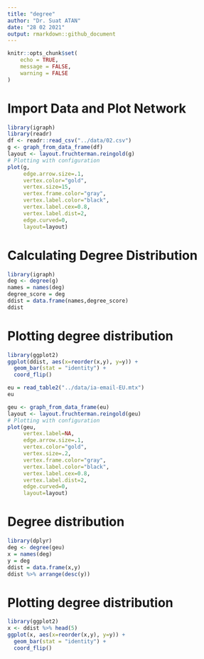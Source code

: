 ```yaml
---
title: "degree"
author: "Dr. Suat ATAN"
date: "28 02 2021"
output: rmarkdown::github_document
---
```


```r
knitr::opts_chunk$set(
	echo = TRUE,
	message = FALSE,
	warning = FALSE
)
```

# Import Data and Plot Network
```r
library(igraph)
library(readr)
df <- readr::read_csv("../data/02.csv")
g <- graph_from_data_frame(df)
layout <- layout.fruchterman.reingold(g)
# Plotting with configuration
plot(g, 
     edge.arrow.size=.1, 
     vertex.color="gold", 
     vertex.size=15,
     vertex.frame.color="gray", 
     vertex.label.color="black", 
     vertex.label.cex=0.8, 
     vertex.label.dist=2, 
     edge.curved=0,
     layout=layout) 
```


# Calculating Degree Distribution

```r
library(igraph)
deg <- degree(g)
names = names(deg)
degree_score = deg
ddist = data.frame(names,degree_score)
ddist
```

# Plotting degree distribution
```r
library(ggplot2)
ggplot(ddist, aes(x=reorder(x,y), y=y)) + 
  geom_bar(stat = "identity") +
  coord_flip()
```



```r
eu = read_table2("../data/ia-email-EU.mtx")
eu
```

```r
geu <- graph_from_data_frame(eu)
layout <- layout.fruchterman.reingold(geu)
# Plotting with configuration
plot(geu, 
     vertex.label=NA,
     edge.arrow.size=.1, 
     vertex.color="gold", 
     vertex.size=.2,
     vertex.frame.color="gray", 
     vertex.label.color="black", 
     vertex.label.cex=0.8, 
     vertex.label.dist=2, 
     edge.curved=0,
     layout=layout) 
```


# Degree distribution

```r
library(dplyr)
deg <- degree(geu)
x = names(deg)
y = deg
ddist = data.frame(x,y)
ddist %>% arrange(desc(y))
```
# Plotting degree distribution
```r
library(ggplot2)
x <- ddist %>% head(5)
ggplot(x, aes(x=reorder(x,y), y=y)) + 
  geom_bar(stat = "identity") +
  coord_flip()
```
